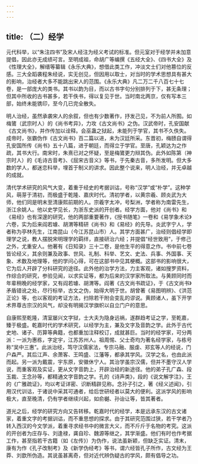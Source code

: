 ```yaml
---
---
---
```

title: （二）经学
---



元代科举，以“朱注四书”及宋人经注为经义考试的标准。但元室对于经学并未加意提倡，因此亦无成绩可言。至明成祖，命胡广等编撰《五经大全》、《四书大全》及《性理大全》，解缙等纂辑《永乐大典》，想借此类工作，冲淡文士们对他篡位的反感。三大全蹈袭程朱经说，实无创见，但因用以取士，对当时的学术思想具有甚大的影响，治经者大多不能跳出宋人的范围。《永乐大典》凡二万二千八百七十七卷，是一部庞大的类书。其书以韵为目，而以古书字句分别排列于下，甚无条理；但其中所收的古书甚多，若干佚书，得以复见于世。当时南北两京，仅有写本三部，始终未能镌印，至今几已完全散失。

明人治经，虽然承袭宋人的余叙，但也有少数著作，抒发己见，不为前人所囿。如梅鷟（武宗时人）的《尚书考异》，力攻《古文尚书》之伪。汉武帝时，孔安国献《古文尚书》，并作传加以诠释。会巫蛊之狱起，未能列于学官，其书不久佚失。成帝时，张霸伪作《古文尚书》百二篇以进，未为汉廷所采。东晋初，梅赜自谓得孔安国所传《尚书》五十八篇，进于朝廷，而得立于学官。至唐，孔颖达为之作疏，其书大行。南宋时，朱熹已对之怀疑，至是梅鷟更力辩其伪。此外如陈第（神宗时人）的《毛诗古音考》、《屈宋古音义》等书，于先秦古音，多所发明。但大多数的学人，都迷恋科举，埋首于制义的讲求。因此整个说来，明人治经，并无卓越的成就。

清代学术研究的风气大变，着重于经史的考据训诂，号称“汉学”或“朴学”。这种学风，萌芽于清初，而极盛于乾隆、嘉庆时代。清初学者，以黄宗羲、顾炎武为大师，他们同是明末至清康熙前期的人。宗羲字太冲，号梨洲，学者称为南雷先生，浙江余姚人。他以史学见长，为浙东史派的开创者。经学方面，他对《尚书》和《易经》也有深邃的研究，他的两部重要著作，《授书随笔》一卷和《易学象术论》六卷，实为后来阎若璩、胡渭等精研《尚书》和《易经》的先导。炎武字宁人，学者称为亭林先生，江南昆山（今江苏昆山市）人。其学方面甚广，治经则倡经学即理学之说，教人摆脱宋明理学的羁绊，直接研治六经；并提倡“经世致用”，于修己之外，尤重安人。他著有《日知录》三十二卷，是他生平的得意之作。书中前七卷皆论经义，其余则兼及政事、世风、礼制、科举、艺文、史法、兵事、外国事、天象、术数及地理等，他的学问心得，可在这部书中见其梗概。这部书的影响很大，它为后人开辟了分科研究的途径。此外他的治学方法，力主客观，诸如搜罗资料，作综合的研究，参验见闻，以求实证等，都为后来的汉学家所取法。与黄顾同时而年辈稍晚的经学家，又有阎若璩、胡渭等。阎著《古文尚书疏证》，于《古文尚书》矛盾错讹之处，尽行标举，古文之伪，始得大明于世。胡曾著《易图明辨》、《洪范正论》等，也以客观的考证方法，扫除若干附会变乱的谬说。黄顾诸人，虽下开学术界尊古宗汉的风气，却没有明揭汉学旗帜以自立门户的意思。

自康熙至乾隆，清室屡兴文字狱，士大夫为隐身远祸，遂群趋考证之学，至乾嘉，臻于极盛。乾嘉时代的学术研究，以经学为主，兼及文字及音韵之学。此外于古代史地、诸子、历算等典籍，也都重加注释校订，成就甚巨。当时的经学家，可分两派：一派为惠栋，字定宇，江苏苏州人。祖周惕、父士奇均为著名经学家，与栋号称“吴中三惠”。此派治经，笃守汉儒家法，专宗马融、服虔、郑玄等人的经说，门户森严。其后江声、余萧客、王鸣盛、江藩等，都承其学风。汉学之名，也由此派而起。另一派为戴震，宇东原，安徽休宁人。其治学虽宗汉儒，但并不墨守汉人学说，而重客观及实证，更从文字音韵上，开辟治经的新途径。他的弟子孔广森、段玉裁、王念孙等，都精通文字音韵之学。孔的《诗声类》，段的《说文解字注》，王的《广雅疏证》，均以考证详密、识断精辟见称。念孙子引之，著《经义述闻》，引用汉代训诂，于诸说中采其可通者，给后世研经者以莫大的便利。这派学风的影响极大，直至晚清，仍有学者继续兴起，如俞樾、孙诒让等，皆其著者。

道光之后，经学的研究方向又告转移。乾嘉时代的经学，本是远承东汉的古文诸家，着重文字的考据训诂，而不重思想的探求。由于其研究范围过狭，若干学者乃转入西汉的今文学派，着重寻求经书中的微言大义，而不斤斤于名物的考究。这派的开创者为庄存与、刘逢禄，龚自珍、魏源等继之，其学渐盛。他们有时也作考据工作，甚至指若干古籍（如《左传》）为伪作，说法虽新颖，但缺乏实证。清末，康有为作《孔子改制考》及《新学伪经考》等书，谓六经皆孔子所作，古文经为王莽、刘歆所伪造。其说虽甚离奇，但对近代辨伪疑古的学风，颇有倡导之功。